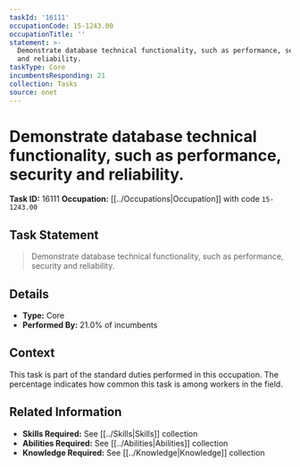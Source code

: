 ```yaml
---
taskId: '16111'
occupationCode: 15-1243.00
occupationTitle: ''
statement: >-
  Demonstrate database technical functionality, such as performance, security
  and reliability.
taskType: Core
incumbentsResponding: 21
collection: Tasks
source: onet
---
```

# Demonstrate database technical functionality, such as performance, security and reliability.

**Task ID:** 16111
**Occupation:** [[../Occupations|Occupation]] with code `15-1243.00`

## Task Statement

> Demonstrate database technical functionality, such as performance, security and reliability.

## Details

- **Type:** Core
- **Performed By:** 21.0% of incumbents

## Context

This task is part of the standard duties performed in this occupation. The percentage indicates how common this task is among workers in the field.

## Related Information

- **Skills Required:** See [[../Skills|Skills]] collection
- **Abilities Required:** See [[../Abilities|Abilities]] collection
- **Knowledge Required:** See [[../Knowledge|Knowledge]] collection
